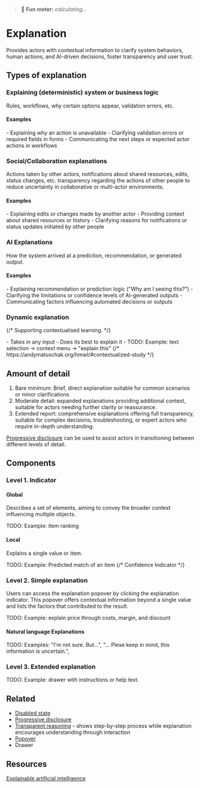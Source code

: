 
<Meta title="Patterns/Explanation*" />

> 💭 **Fun meter:** _calculating..._

# Explanation

Provides actors with contextual information to clarify system behaviors, human actions, and AI-driven decisions, foster transparency and user trust.

## Types of explanation

### Explaining (deterministic) system or business logic
Rules, workflows, why certain options appear, validation errors, etc.

#### Examples

<div>
- Explaining why an action is unavailable
- Clarifying validation errors or required fields in forms
- Communicating the next steps or expected actor actions in workflows
</div>

### Social/Collaboration explanations
Actions taken by other actors, notifications about shared resources, edits, status changes, etc.
transparency regarding the actions of other people to reduce uncertainty in collaborative or multi-actor environments.

#### Examples

<div>
- Explaining edits or changes made by another actor
- Providing context about shared resources or history
- Clarifying reasons for notifications or status updates initiated by other people
</div>

### AI Explanations
How the system arrived at a prediction, recommendation, or generated output.

#### Examples

<div>
- Explaining recommendation or prediction logic ("Why am I seeing this?")
- Clarifying the limitations or confidence levels of AI-generated outputs
- Communicating factors influencing automated decisions or outputs
</div>

### Dynamic explanation

{/* Supporting contextualised learning. */}

<div>
- Takes in any input
- Does its best to explain it
- TODO: Example: text selection → context menu → "explain this"
{/* https://andymatuschak.org/hmwl/#contextualized-study */}
</div>

## Amount of detail

1. Bare minimum: Brief, direct explanation suitable for common scenarios or minor clarifications
2. Moderate detail: expanded explanations providing additional context, suitable for actors needing further clarity or reassurance.
3. Extended report: comprehensive explanations offering full transparency, suitable for complex decisions, troubleshooting, or expert actors who require in-depth understanding.

[Progressive disclosure](./?path=/docs/patterns-progressive-disclosure--docs)
can be used to assist actors in transitioning between different levels of detail.

## Components

### Level 1. Indicator

#### Global

Describes a set of elements, aiming to convey the broader context influencing multiple objects.

TODO: Example: item ranking

#### Local

Explains a single value or item.

TODO: Example: Predicted match of an item
{/* Confidence Indicator */}

### Level 2. Simple explanation

Users can access the explanation popover by clicking the explanation indicator. This popover offers contextual information beyond a single value and lists the factors that contributed to the result.

TODO: Example: explain price through costs, margin, and discount

#### Natural language Explanations

TODO: Examples: "I'm not sure. But...", "... Plese keep in mind, this information is uncertain.",

### Level 3. Extended explanation

TODO: Example: drawer with instructions or help text.

## Related

- [Disabled state](./?path=/docs/patterns-disabled-state--docs)
- [Progressive disclosure](./?path=/docs/patterns-progressive-disclosure--docs)
- [Transparent reasoning](../?path=/docs/patterns-transparent-reasonining--docs) - shows step-by-step process while explanation encourages understanding through interaction
- [Popover](./?path=/docs/primitives-popover--docs)
- Drawer

## Resources

[Explainable artificial intelligence](https://en.wikipedia.org/wiki/Explainable_artificial_intelligence)
